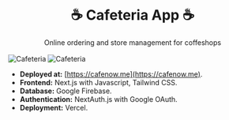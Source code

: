 <p align="center" className="mb-4">
  <h1 align="center">☕ Cafeteria App ☕</h1>
  <p align="center">Online ordering and store management for coffeshops</p>
</p>

<img align="center" alt="Cafeteria" src="https://github.com/NextCafeteria/cafeteria/raw/master/docs/screenshot1.png"/>
<img align="center" alt="Cafeteria" src="https://github.com/NextCafeteria/cafeteria/raw/master/docs/screenshot2.png"/>

- **Deployed at:** [https://cafenow.me](https://cafenow.me).
- **Frontend:** Next.js with Javascript, Tailwind CSS.
- **Database:** Google Firebase.
- **Authentication:** NextAuth.js with Google OAuth.
- **Deployment:** Vercel.
